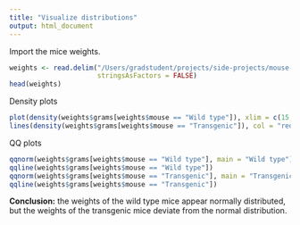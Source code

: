```yaml
---
title: "Visualize distributions"
output: html_document
---
```


Import the mice weights.

```r
weights <- read.delim("/Users/gradstudent/projects/side-projects/mouse-weights/weights.txt",
                      stringsAsFactors = FALSE)
head(weights)
```

Density plots

```r
plot(density(weights$grams[weights$mouse == "Wild type"]), xlim = c(15, 30))
lines(density(weights$grams[weights$mouse == "Transgenic"]), col = "red")
```

QQ plots

```r
qqnorm(weights$grams[weights$mouse == "Wild type"], main = "Wild type")
qqline(weights$grams[weights$mouse == "Wild type"])
qqnorm(weights$grams[weights$mouse == "Transgenic"], main = "Transgenic")
qqline(weights$grams[weights$mouse == "Transgenic"])
```

**Conclusion:** the weights of the wild type mice appear normally distributed,
but the weights of the transgenic mice deviate from the normal distribution.
